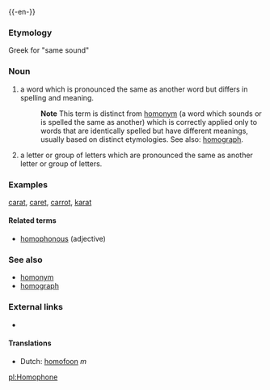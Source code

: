 {{wikipedia}}
{{-en-}}

===Etymology===
Greek for "same sound"

===Noun===
#a word which is pronounced the same as another word but differs in spelling and meaning.
#:'''Note''' This term is distinct from [[homonym]] (a word which sounds or is spelled the same as another) which is correctly applied only to words that are identically spelled but have different meanings, usually based on distinct etymologies.  See also: [[homograph]].
#a letter or group of letters which are pronounced the same as another letter or group of letters.

===Examples===
[[carat]], [[caret]], [[carrot]], [[karat]]

==== Related terms ====
*[[homophonous]] (adjective)

===See also===
*[[homonym]]
*[[homograph]]

===External links===
*{{pedialite}}

==== Translations ====
*Dutch: [[homofoon]] ''m''

[[pl:Homophone]]